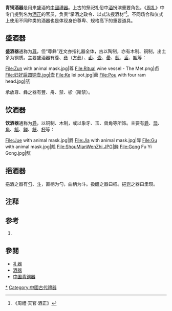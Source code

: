 '''青铜酒器'''是用来盛酒的[[中國禮器|中國禮器]]。上古的祭祀礼俗中[[酒|酒]]扮演重要角色，《[[周礼|周礼]]》中专门提到名为[[酒正|酒正]]的官员，负责“掌酒之政令．以式法授酒材”<ref>《周禮·天官·酒正》</ref>。不同场合和仪式上使用不同种类的酒器也是体现身份尊卑、规格高下的重要道具。

== 盛酒器 ==

'''盛酒器'''通称为[[尊|尊]]，但“尊彝”连文亦指礼器全体，古以陶制，亦有木制、铜制，出土多为铜质。主要盛酒器有[[尊|尊]]、[[彝|彝]]（[[方彝|方彝]]）、[[卣|卣]]、[[壶|壶]]、[[罍|罍]]、[[瓿|瓿]]、[[盉|盉]]、[[甒|甒]]等：
<gallery>
File:Zun with animal mask.jpg|尊
File:Ritual wine vessel - The Met.png|卣
File:妇好扁圆铜壶.jpg|壶
File:Ke lei pot.jpg|罍
File:Pou with four ram head.jpg|瓿
</gallery>

承放尊、彝之器有豐、舟、禁、棜（斯禁）。

== 饮酒器 ==

'''饮酒器'''通称为[[爵|爵]]，以铜制、木制，或以象牙、玉、兽角等所饰。主要有[[爵|爵]]、[[斝|斝]]、[[角_(青銅器)|角]]、[[觚|觚]]、[[觯|觯]]、[[觥|觥]]、[[杯|杯]]等：
<gallery>
File:Jue with animal mask.jpg|爵
File:Jia with animal mask.jpg|斝
File:Gu with animal mask.jpg|觚
File:ShouMianWenZhi.JPG|觯
File:Gong Fu Yi Gong.jpg|觥
</gallery>

== 挹酒器 ==

挹酒之器有[[勺|勺]]、[[斗|斗]]，直柄为勺，曲柄为斗。扱醴之器曰柶。挹[[鬯|鬯]]之器曰圭瓒。

==注释==
{{Reflist|2}}
==参考==
#{{Cite book zh|author=钱玄|authorlink= 钱玄|title= 《三礼通论》|year=1996 |publisher=南京师范大学出版社 |location= 南京|isbn= 7-81047-065-5}}
==參閱==
*[[礼器|礼器]]
*[[酒器|酒器]]
*[[中国青铜器|中国青铜器]]
{{Authority control}}
{{Culture-stub}}

{{中國青銅器}}
{{礼器}}
{{青銅器工藝|nocat}}
[[Category:青铜酒器|*]]
[[Category:中國古代禮器|Category:中國古代禮器]]